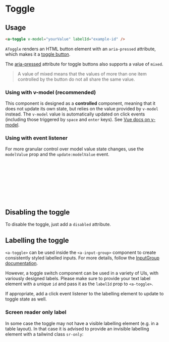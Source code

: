 

<Meta of={ToggleStories} />

# Toggle

## Usage

```html
<a-toggle v-model="yourValue" labelId="example-id" />
```

<ArgTypes of={ToggleStories} />

`AToggle` renders an HTML button element with an `aria-pressed` attribute, which makes it
a [toggle button](https://developer.mozilla.org/en-US/docs/Web/Accessibility/ARIA/Roles/button_role#toggle_buttons).

<Canvas of={ToggleStories.On} />

The [aria-pressed](https://developer.mozilla.org/en-US/docs/Web/Accessibility/ARIA/Attributes/aria-pressed#mixed)
attribute for toggle buttons also supports a value of `mixed`.

> A value of mixed means that the values of more than one item controlled by the button do not all share the same value.

<Canvas of={ToggleStories.Mixed} />

### Using with v-model (recommended)

This component is designed as a **controlled** component, meaning that it does not update its own state,
but relies on the value provided by `v-model` instead. The `v-model` value is automatically updated on click events
(including those triggered by `space` and `enter` keys).
See [Vue docs on v-model](https://vuejs.org/guide/components/events.html#usage-with-v-model).

### Using with event listener

For more granular control over model value state changes,
use the `modelValue` prop and the `update:modelValue` event.

```html
<!-- in your template -->
<a-toggle :model-value="toggleState" @update:model-value="handleChange" labelId="example-id" />
```

```js
// in your component's setup
const toggleState = ref(true)
const handleChange = newValue => {
  toggleState.value = newValue
}
```

## Disabling the toggle

To disable the toggle, just add a `disabled` attribute.

<Canvas of={ToggleStories.OnDisabled} />
<Canvas of={ToggleStories.OffDisabled} />
<Canvas of={ToggleStories.MixedDisabled} />

## Labelling the toggle

`<a-toggle>` can be used inside the `<a-input-group>` component to create consistently styled
labelled inputs. For more details, follow the [InputGroup documentation](path=/docs/components-inputgroup--label).

However, a toggle switch component can be used in a variety of UIs, with variously designed labels.
Please make sure to provide your text label element with a unique `id` and pass it as the `labelId` prop to `<a-toggle>`.

<Canvas of={ToggleStories.WithLabel} />

If appropriate, add a click event listener to the labelling element to update to toggle state as well.

<Canvas of={ToggleStories.WithClickableLabel} />

### Screen reader only label

In some case the toggle may not have a visible labelling element (e.g. in a table layout).
In that case it is advised to provide an invisible labelling element with a tailwind class `sr-only`:

```html
<div>
  <!-- this label will not be visible -->
  <p id="my-toggle" class="sr-only">My Toggle</p>
  <a-toggle v-model="toggleState" labelId="my-toggle" />
</div>
```
